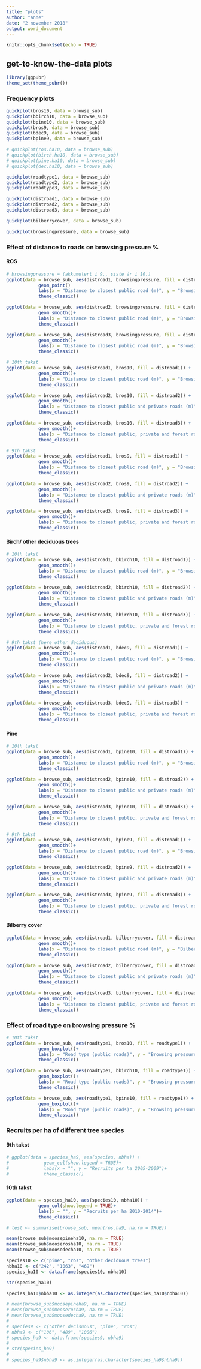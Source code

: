 ```yaml
---
title: "plots"
author: "anne"
date: "2 november 2018"
output: word_document
---
```


```r
knitr::opts_chunk$set(echo = TRUE)
```



## get-to-know-the-data plots


```r
library(ggpubr)
theme_set(theme_pubr())
```


### Frequency plots

```r
quickplot(bros10, data = browse_sub)
quickplot(bbirch10, data = browse_sub)
quickplot(bpine10, data = browse_sub)
quickplot(bros9, data = browse_sub)
quickplot(bdec9, data = browse_sub)
quickplot(bpine9, data = browse_sub)

# quickplot(ros.ha10, data = browse_sub)
# quickplot(birch.ha10, data = browse_sub)
# quickplot(pine.ha10, data = browse_sub)
# quickplot(dec.ha10, data = browse_sub)

quickplot(roadtype1, data = browse_sub)
quickplot(roadtype2, data = browse_sub)
quickplot(roadtype3, data = browse_sub)

quickplot(distroad1, data = browse_sub)
quickplot(distroad2, data = browse_sub)
quickplot(distroad3, data = browse_sub)

quickplot(bilberrycover, data = browse_sub)

quickplot(browsingpressure, data = browse_sub)

```





### Effect of distance to roads on browsing pressure %
#### ROS
```r
# browsingpressure = (akkumulert i 9., siste år i 10.)
ggplot(data = browse_sub, aes(distroad1, browsingpressure, fill = distroad1)) +
            geom_point()
            labs(x = "Distance to closest public road (m)", y = "Browsing pressure %")+
            theme_classic()

ggplot(data = browse_sub, aes(distroad2, browsingpressure, fill = distroad1)) +
            geom_smooth()+
            labs(x = "Distance to closest public road (m)", y = "Browsing pressure %")+
            theme_classic()

ggplot(data = browse_sub, aes(distroad3, browsingpressure, fill = distroad1)) +
            geom_smooth()+
            labs(x = "Distance to closest public road (m)", y = "Browsing pressure %")+
            theme_classic()

# 10th takst
ggplot(data = browse_sub, aes(distroad1, bros10, fill = distroad1)) +
            geom_smooth()+
            labs(x = "Distance to closest public road (m)", y = "Browsing pressure on ROS %")+
            theme_classic()

ggplot(data = browse_sub, aes(distroad2, bros10, fill = distroad2)) +
            geom_smooth()+
            labs(x = "Distance to closest public and private roads (m)", y = "Browsing pressure on ROS %")+
            theme_classic()

ggplot(data = browse_sub, aes(distroad3, bros10, fill = distroad3)) +
            geom_smooth()+
            labs(x = "Distance to closest public, private and forest roads (m)", y = "Browsing pressure on ROS %")+
            theme_classic()

# 9th takst
ggplot(data = browse_sub, aes(distroad1, bros9, fill = distroad1)) +
            geom_smooth()+
            labs(x = "Distance to closest public road (m)", y = "Browsing pressure on ROS %")+
            theme_classic()

ggplot(data = browse_sub, aes(distroad2, bros9, fill = distroad2)) +
            geom_smooth()+
            labs(x = "Distance to closest public and private roads (m)", y = "Browsing pressure on ROS %")+
            theme_classic()

ggplot(data = browse_sub, aes(distroad3, bros9, fill = distroad3)) +
            geom_smooth()+
            labs(x = "Distance to closest public, private and forest roads (m)", y = "Browsing pressure on ROS %")+
            theme_classic()

```
#### Birch/ other deciduous trees
```r
# 10th takst
ggplot(data = browse_sub, aes(distroad1, bbirch10, fill = distroad1)) +
            geom_smooth()+
            labs(x = "Distance to closest public road (m)", y = "Browsing pressure on birch %")+
            theme_classic()

ggplot(data = browse_sub, aes(distroad2, bbirch10, fill = distroad2)) +
            geom_smooth()+
            labs(x = "Distance to closest public and private roads (m)", y = "Browsing pressure on birch %")+
            theme_classic()

ggplot(data = browse_sub, aes(distroad3, bbirch10, fill = distroad3)) +
            geom_smooth()+
            labs(x = "Distance to closest public, private and forest roads (m)", y = "Browsing pressure on birch %")+
            theme_classic()

# 9th takst (here other deciduous)
ggplot(data = browse_sub, aes(distroad1, bdec9, fill = distroad1)) +
            geom_smooth()+
            labs(x = "Distance to closest public road (m)", y = "Browsing pressure on other decisuous trees %")+
            theme_classic()

ggplot(data = browse_sub, aes(distroad2, bdec9, fill = distroad2)) +
            geom_smooth()+
            labs(x = "Distance to closest public and private roads (m)", y = "Browsing pressure on other decisuous trees %")+
            theme_classic()

ggplot(data = browse_sub, aes(distroad3, bdec9, fill = distroad3)) +
            geom_smooth()+
            labs(x = "Distance to closest public, private and forest roads (m)", y = "Browsing pressure on other decisuous trees %")+
            theme_classic()

```
#### Pine
```r
# 10th takst
ggplot(data = browse_sub, aes(distroad1, bpine10, fill = distroad1)) +
            geom_smooth()+
            labs(x = "Distance to closest public road (m)", y = "Browsing pressure on pine %")+
            theme_classic()

ggplot(data = browse_sub, aes(distroad2, bpine10, fill = distroad2)) +
            geom_smooth()+
            labs(x = "Distance to closest public and private roads (m)", y = "Browsing pressure on pine %")+
            theme_classic()

ggplot(data = browse_sub, aes(distroad3, bpine10, fill = distroad3)) +
            geom_smooth()+
            labs(x = "Distance to closest public, private and forest roads (m)", y = "Browsing pressure on pine %")+
            theme_classic()

# 9th takst
ggplot(data = browse_sub, aes(distroad1, bpine9, fill = distroad1)) +
            geom_smooth()+
            labs(x = "Distance to closest public road (m)", y = "Browsing pressure on pine %")+
            theme_classic()

ggplot(data = browse_sub, aes(distroad2, bpine9, fill = distroad2)) +
            geom_smooth()+
            labs(x = "Distance to closest public and private roads (m)", y = "Browsing pressure on pine %")+
            theme_classic()

ggplot(data = browse_sub, aes(distroad3, bpine9, fill = distroad3)) +
            geom_smooth()+
            labs(x = "Distance to closest public, private and forest roads (m)", y = "Browsing pressure on pine %")+
            theme_classic()

```

#### Bilberry cover
```r

ggplot(data = browse_sub, aes(distroad1, bilberrycover, fill = distroad1)) +
            geom_smooth()+
            labs(x = "Distance to closest public road (m)", y = "Bilberry cover %")+
            theme_classic()

ggplot(data = browse_sub, aes(distroad2, bilberrycover, fill = distroad2)) +
            geom_smooth()+
            labs(x = "Distance to closest public and private roads (m)", y = "Bilberry cover %")+
            theme_classic()

ggplot(data = browse_sub, aes(distroad3, bilberrycover, fill = distroad3)) +
            geom_smooth()+
            labs(x = "Distance to closest public, private and forest roads (m)", y = "Bilberry cover %")+
            theme_classic()

```

### Effect of road type on browsing pressure %

```r
# 10th takst
ggplot(data = browse_sub, aes(roadtype1, bros10, fill = roadtype1)) +
            geom_boxplot()+
            labs(x = "Road type (public roads)", y = "Browsing pressure on ROS %")+
            theme_classic()

ggplot(data = browse_sub, aes(roadtype1, bbirch10, fill = roadtype1)) +
            geom_boxplot()+
            labs(x = "Road type (public roads)", y = "Browsing pressure on birch %")+
            theme_classic()

ggplot(data = browse_sub, aes(roadtype1, bpine10, fill = roadtype1)) +
            geom_boxplot()+
            labs(x = "Road type (public roads)", y = "Browsing pressure on pine %")+
            theme_classic()

```




### Recruits per ha of different tree species
#### 9th takst
```r
# ggplot(data = species_ha9, aes(species, nbha)) +
#             geom_col(show.legend = TRUE)+
#             labs(x = "", y = "Recruits per ha 2005-2009")+
#             theme_classic()


```
#### 10th takst
```r
ggplot(data = species_ha10, aes(species10, nbha10)) +
            geom_col(show.legend = TRUE)+
            labs(x = "", y = "Recruits per ha 2010-2014")+
            theme_classic()


```




```r
# test <- summarise(browse_sub, mean(ros.ha9, na.rm = TRUE))

mean(browse_sub$moosepineha10, na.rm = TRUE)
mean(browse_sub$mooserosha10, na.rm = TRUE)
mean(browse_sub$moosedecha10, na.rm = TRUE)

species10 <- c("pine", "ros", "other deciduous trees")
nbha10 <- c("242", "1063", "469")
species_ha10 <- data.frame(species10, nbha10)

str(species_ha10)

species_ha10$nbha10 <- as.integer(as.character(species_ha10$nbha10))

```

```r

# mean(browse_sub$moosepineha9, na.rm = TRUE)
# mean(browse_sub$mooserosha9, na.rm = TRUE)
# mean(browse_sub$moosedecha9, na.rm = TRUE)
# 
# species9 <- c("other decisuous", "pine", "ros")
# nbha9 <- c("106", "489", "1006")
# species_ha9 <- data.frame(species9, nbha9)
# 
# str(species_ha9)
# 
# species_ha9$nbha9 <- as.integer(as.character(species_ha9$nbha9))

```


















